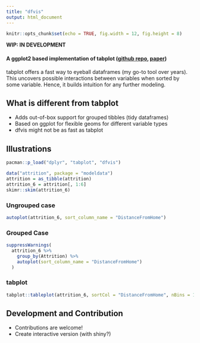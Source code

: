 ```yaml
---
title: "dfvis"
output: html_document
---
```


```r
knitr::opts_chunk$set(echo = TRUE, fig.width = 12, fig.height = 8)
```

**WIP: IN DEVELOPMENT**

#### A ggplot2 based implementation of tabplot ([github repo](https://github.com/mtennekes/tabplot), [paper](http://www.jds-online.com/file_download/379/JDS-1108.pdf))

tabplot offers a fast way to eyeball dataframes (my go-to tool over years). This uncovers possible interactions between variables when sorted by some variable. Hence, it builds intuition for any further modeling.

## What is different from tabplot

- Adds out-of-box support for grouped tibbles (tidy dataframes)
- Based on ggplot for flexible geoms for different variable types
- dfvis might not be as fast as tabplot

## Illustrations

```r
pacman::p_load("dplyr", "tabplot", "dfvis")
```

```r
data("attrition", package = "modeldata")
attrition = as_tibble(attrition)
attrition_6 = attrition[, 1:6]
skimr::skim(attrition_6)
```

### Ungrouped case

```r
autoplot(attrition_6, sort_column_name = "DistanceFromHome")
```

### Grouped Case

```r
suppressWarnings(
  attrition_6 %>% 
    group_by(Attrition) %>% 
    autoplot(sort_column_name = "DistanceFromHome")
  )
```

### tabplot

```r
tabplot::tableplot(attrition_6, sortCol = "DistanceFromHome", nBins = 10)
```

## Development and Contribution

- Contributions are welcome!
- Create interactive version (with shiny?)
